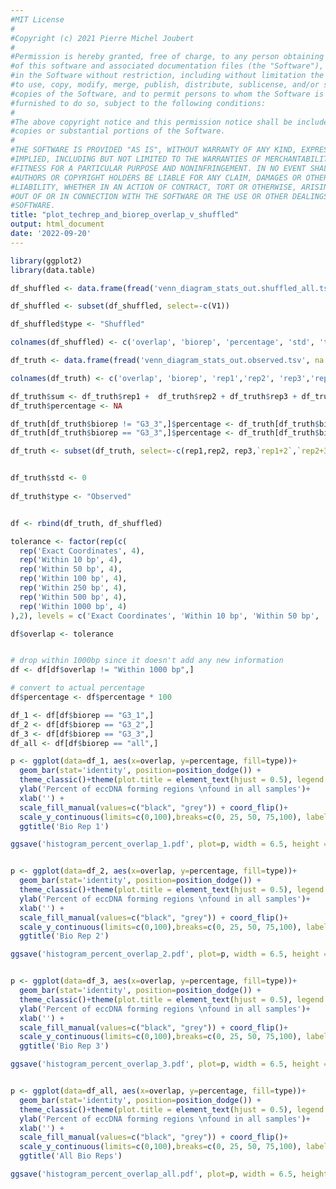 ```yaml
---
#MIT License
#
#Copyright (c) 2021 Pierre Michel Joubert
#
#Permission is hereby granted, free of charge, to any person obtaining a copy
#of this software and associated documentation files (the "Software"), to deal
#in the Software without restriction, including without limitation the rights
#to use, copy, modify, merge, publish, distribute, sublicense, and/or sell
#copies of the Software, and to permit persons to whom the Software is
#furnished to do so, subject to the following conditions:
#
#The above copyright notice and this permission notice shall be included in all
#copies or substantial portions of the Software.
#
#THE SOFTWARE IS PROVIDED "AS IS", WITHOUT WARRANTY OF ANY KIND, EXPRESS OR
#IMPLIED, INCLUDING BUT NOT LIMITED TO THE WARRANTIES OF MERCHANTABILITY,
#FITNESS FOR A PARTICULAR PURPOSE AND NONINFRINGEMENT. IN NO EVENT SHALL THE
#AUTHORS OR COPYRIGHT HOLDERS BE LIABLE FOR ANY CLAIM, DAMAGES OR OTHER
#LIABILITY, WHETHER IN AN ACTION OF CONTRACT, TORT OR OTHERWISE, ARISING FROM,
#OUT OF OR IN CONNECTION WITH THE SOFTWARE OR THE USE OR OTHER DEALINGS IN THE
#SOFTWARE.
title: "plot_techrep_and_biorep_overlap_v_shuffled"
output: html_document
date: '2022-09-20'
---
```



```r
library(ggplot2)
library(data.table)
```

```r

df_shuffled <- data.frame(fread('venn_diagram_stats_out.shuffled_all.tsv', na.strings = ''))

df_shuffled <- subset(df_shuffled, select=-c(V1))

df_shuffled$type <- "Shuffled"

colnames(df_shuffled) <- c('overlap', 'biorep', 'percentage', 'std', 'type')


```

```r
df_truth <- data.frame(fread('venn_diagram_stats_out.observed.tsv', na.strings = ''))

colnames(df_truth) <- c('overlap', 'biorep', 'rep1','rep2', 'rep3','rep1+2','rep2+3','rep1+3','rep1+2+3')

df_truth$sum <- df_truth$rep1 +  df_truth$rep2 + df_truth$rep3 + df_truth$`rep1+2` + df_truth$`rep2+3` + df_truth$`rep1+3`+ df_truth$`rep1+2+3`
df_truth$percentage <- NA

df_truth[df_truth$biorep != "G3_3",]$percentage <- df_truth[df_truth$biorep != "G3_3",]$`rep1+2+3`/df_truth[df_truth$biorep != "G3_3",]$sum
df_truth[df_truth$biorep == "G3_3",]$percentage <- df_truth[df_truth$biorep == "G3_3",]$`rep1+2`/df_truth[df_truth$biorep == "G3_3",]$sum

df_truth <- subset(df_truth, select=-c(rep1,rep2, rep3,`rep1+2`,`rep2+3`,`rep1+3`,`rep1+2+3`, sum))


df_truth$std <- 0
  
df_truth$type <- "Observed"



```


```r

df <- rbind(df_truth, df_shuffled)

tolerance <- factor(rep(c(
  rep('Exact Coordinates', 4),
  rep('Within 10 bp', 4),
  rep('Within 50 bp', 4),
  rep('Within 100 bp', 4),
  rep('Within 250 bp', 4),
  rep('Within 500 bp', 4),
  rep('Within 1000 bp', 4)
),2), levels = c('Exact Coordinates', 'Within 10 bp', 'Within 50 bp', 'Within 100 bp', 'Within 250 bp', 'Within 500 bp','Within 1000 bp'))

df$overlap <- tolerance


# drop within 1000bp since it doesn't add any new information
df <- df[df$overlap != "Within 1000 bp",]

# convert to actual percentage
df$percentage <- df$percentage * 100

```

```r

df_1 <- df[df$biorep == "G3_1",]
df_2 <- df[df$biorep == "G3_2",]
df_3 <- df[df$biorep == "G3_3",]
df_all <- df[df$biorep == "all",]

```

```r

p <- ggplot(data=df_1, aes(x=overlap, y=percentage, fill=type))+
  geom_bar(stat='identity', position=position_dodge()) +
  theme_classic()+theme(plot.title = element_text(hjust = 0.5), legend.title=element_blank())+
  ylab('Percent of eccDNA forming regions \nfound in all samples')+
  xlab('') +
  scale_fill_manual(values=c("black", "grey")) + coord_flip()+
  scale_y_continuous(limits=c(0,100),breaks=c(0, 25, 50, 75,100), labels=c('0', '25', '50', '75','100'))+
  ggtitle('Bio Rep 1')

ggsave('histogram_percent_overlap_1.pdf', plot=p, width = 6.5, height = 7.5/4, device = 'pdf')


p <- ggplot(data=df_2, aes(x=overlap, y=percentage, fill=type))+
  geom_bar(stat='identity', position=position_dodge()) +
  theme_classic()+theme(plot.title = element_text(hjust = 0.5), legend.title=element_blank())+
  ylab('Percent of eccDNA forming regions \nfound in all samples')+
  xlab('') +
  scale_fill_manual(values=c("black", "grey")) + coord_flip()+
  scale_y_continuous(limits=c(0,100),breaks=c(0, 25, 50, 75,100), labels=c('0', '25', '50', '75','100'))+
  ggtitle('Bio Rep 2')

ggsave('histogram_percent_overlap_2.pdf', plot=p, width = 6.5, height = 7.5/4, device = 'pdf')


p <- ggplot(data=df_3, aes(x=overlap, y=percentage, fill=type))+
  geom_bar(stat='identity', position=position_dodge()) +
  theme_classic()+theme(plot.title = element_text(hjust = 0.5), legend.title=element_blank())+
  ylab('Percent of eccDNA forming regions \nfound in all samples')+
  xlab('') +
  scale_fill_manual(values=c("black", "grey")) + coord_flip()+
  scale_y_continuous(limits=c(0,100),breaks=c(0, 25, 50, 75,100), labels=c('0', '25', '50', '75','100'))+
  ggtitle('Bio Rep 3')

ggsave('histogram_percent_overlap_3.pdf', plot=p, width = 6.5, height = 7.5/4, device = 'pdf')


p <- ggplot(data=df_all, aes(x=overlap, y=percentage, fill=type))+
  geom_bar(stat='identity', position=position_dodge()) +
  theme_classic()+theme(plot.title = element_text(hjust = 0.5), legend.title=element_blank())+
  ylab('Percent of eccDNA forming regions \nfound in all samples')+
  xlab('') +
  scale_fill_manual(values=c("black", "grey")) + coord_flip()+
  scale_y_continuous(limits=c(0,100),breaks=c(0, 25, 50, 75,100), labels=c('0', '25', '50', '75','100'))+
  ggtitle('All Bio Reps')

ggsave('histogram_percent_overlap_all.pdf', plot=p, width = 6.5, height = 7.5/4, device = 'pdf')


```

